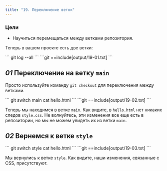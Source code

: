 ```yaml
---
title: "19. Переключение веток"
---
```


### Цели

- Научиться перемещаться между ветками репозитория.

Теперь в вашем проекте есть две ветки:

<Run>
```
git log --all
```
</Run>

<Output>
```git
==include[output/19-01.txt]
```
</Output>

## _01_ Переключение на ветку `main`

Просто используйте команду `git checkout` для переключения между ветками.

<Run>
```
git switch main
cat hello.html
```
</Run>

<Output>
```git
==include[output/19-02.txt]
```
</Output>

Теперь мы находимся в ветке `main`. Как видите, в `hello.html` нет никаких следов `style.css`. Не волнуйтесь, эти изменения все еще есть в репозитории, но мы не можем увидеть их из ветки `main`.

## _02_ Вернемся к ветке `style`

<Run>
```
git switch style
cat hello.html
```
</Run>

<Output>
```git
==include[output/19-03.txt]
```
</Output>

Мы вернулись к ветке `style`. Как видите, наши изменения, связанные с CSS, присутствуют.